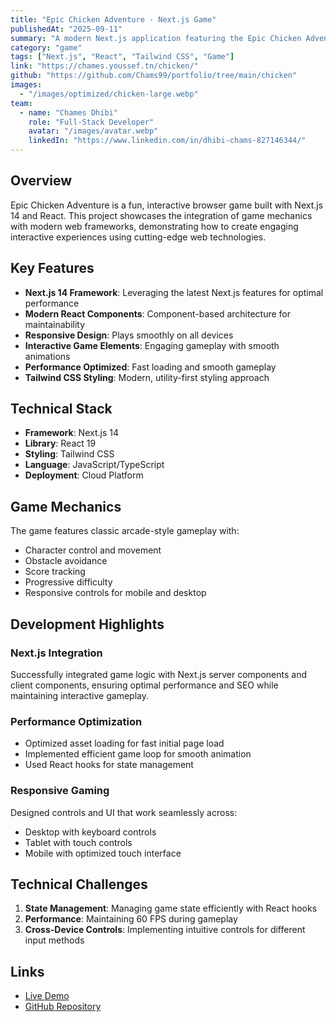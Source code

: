 ```yaml
---
title: "Epic Chicken Adventure - Next.js Game"
publishedAt: "2025-09-11"
summary: "A modern Next.js application featuring the Epic Chicken Adventure game with enhanced UI, responsive design, and professional styling built with React and Tailwind CSS."
category: "game"
tags: ["Next.js", "React", "Tailwind CSS", "Game"]
link: "https://chames.youssef.tn/chicken/"
github: "https://github.com/Chams99/portfolio/tree/main/chicken"
images:
  - "/images/optimized/chicken-large.webp"
team:
  - name: "Chames Dhibi"
    role: "Full-Stack Developer"
    avatar: "/images/avatar.webp"
    linkedIn: "https://www.linkedin.com/in/dhibi-chams-827146344/"
---
```


## Overview

Epic Chicken Adventure is a fun, interactive browser game built with Next.js 14 and React. This project showcases the integration of game mechanics with modern web frameworks, demonstrating how to create engaging interactive experiences using cutting-edge web technologies.

## Key Features

- **Next.js 14 Framework**: Leveraging the latest Next.js features for optimal performance
- **Modern React Components**: Component-based architecture for maintainability
- **Responsive Design**: Plays smoothly on all devices
- **Interactive Game Elements**: Engaging gameplay with smooth animations
- **Performance Optimized**: Fast loading and smooth gameplay
- **Tailwind CSS Styling**: Modern, utility-first styling approach

## Technical Stack

- **Framework**: Next.js 14
- **Library**: React 19
- **Styling**: Tailwind CSS
- **Language**: JavaScript/TypeScript
- **Deployment**: Cloud Platform

## Game Mechanics

The game features classic arcade-style gameplay with:
- Character control and movement
- Obstacle avoidance
- Score tracking
- Progressive difficulty
- Responsive controls for mobile and desktop

## Development Highlights

### Next.js Integration
Successfully integrated game logic with Next.js server components and client components, ensuring optimal performance and SEO while maintaining interactive gameplay.

### Performance Optimization
- Optimized asset loading for fast initial page load
- Implemented efficient game loop for smooth animation
- Used React hooks for state management

### Responsive Gaming
Designed controls and UI that work seamlessly across:
- Desktop with keyboard controls
- Tablet with touch controls
- Mobile with optimized touch interface

## Technical Challenges

1. **State Management**: Managing game state efficiently with React hooks
2. **Performance**: Maintaining 60 FPS during gameplay
3. **Cross-Device Controls**: Implementing intuitive controls for different input methods

## Links

- [Live Demo](https://chames.youssef.tn/chicken/)
- [GitHub Repository](https://github.com/Chams99/portfolio/tree/main/chicken)

